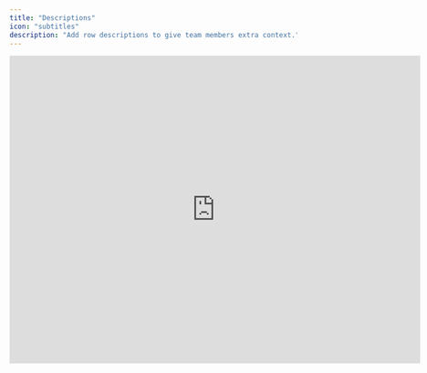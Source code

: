 ```yaml
---
title: "Descriptions"
icon: "subtitles"
description: "Add row descriptions to give team members extra context."
---
```


<iframe width="720" height="540" src="https://www.loom.com/embed/f5a28d048b9043dc9a1b6a3261bf9167?sid=ec4728fb-ef58-4a77-b510-5c06d3b0c764" frameborder="0" webkitallowfullscreen mozallowfullscreen allowfullscreen />

## Overview

Admins and Editors can add descriptions to rows, groups, and calculations to improve collaboration and transparency. These descriptions are intentionally primitive, enabling teams to use them for various purposes. Common applications include noting forecast assumptions or offering additional context to budget contributors.

## Basics

### Setting descriptions

Descriptions can be added to rows, groups, and calculations by selecting the information icon. This opens a dialog box allowing you to enter free text explaining the purpose of the specific component. Once a description is added, it becomes visible to other users who can view it by hovering over the icon, which displays a tooltip containing the description.

### Descriptions on templates

By design, descriptions cannot be set on components in an instance sheet after a tab breakdown. This approach lets finance teams centrally describe a component's purpose, enabling more efficient and streamlined communication with budget contributors.